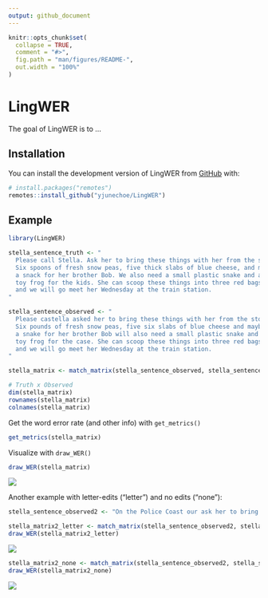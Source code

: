 ```yaml
---
output: github_document
---
```


<!-- README.md is generated from README.Rmd. Please edit that file -->

```r
knitr::opts_chunk$set(
  collapse = TRUE,
  comment = "#>",
  fig.path = "man/figures/README-",
  out.width = "100%"
)
```

# LingWER

<!-- badges: start -->
<!-- badges: end -->

The goal of LingWER is to ...

## Installation

You can install the development version of LingWER from [GitHub](https://github.com/) with:

``` r
# install.packages("remotes")
remotes::install_github("yjunechoe/LingWER")
```

## Example

```r
library(LingWER)

stella_sentence_truth <- "
  Please call Stella. Ask her to bring these things with her from the store:
  Six spoons of fresh snow peas, five thick slabs of blue cheese, and maybe
  a snack for her brother Bob. We also need a small plastic snake and a big
  toy frog for the kids. She can scoop these things into three red bags,
  and we will go meet her Wednesday at the train station.
"

stella_sentence_observed <- "
  Please castella asked her to bring these things with her from the store.
  Six pounds of fresh snow peas, five six slabs of blue cheese and maybe
  a snake for her brother Bob will also need a small plastic snake and a big
  toy frog for the case. She can scoop these things into three red bags
  and we will go meet her Wednesday at the train station.
"

stella_matrix <- match_matrix(stella_sentence_observed, stella_sentence_truth, unit = "letter")

# Truth x Observed
dim(stella_matrix)
rownames(stella_matrix)
colnames(stella_matrix)
```

Get the word error rate (and other info) with `get_metrics()`

```r
get_metrics(stella_matrix)
```

Visualize with `draw_WER()`

```r
draw_WER(stella_matrix)
```

![](imgs/wer1.png)

Another example with letter-edits ("letter") and no edits ("none"):

```r
stella_sentence_observed2 <- "On the Police Coast our ask her to bring this thing things with her from the store six spoons of fresh snow peas five slabs of blue cheese and maybe a snack for her brother Bob also need a small plastic snake and a big toy frog for the kids. She can scoop these things in the three bread bags and we will go meet her Wednesday at the train station."
```

```r
stella_matrix2_letter <- match_matrix(stella_sentence_observed2, stella_sentence_truth, unit = "letter")
draw_WER(stella_matrix2_letter)
```

![](imgs/wer2.png)


```r
stella_matrix2_none <- match_matrix(stella_sentence_observed2, stella_sentence_truth, unit = "none")
draw_WER(stella_matrix2_none)
```

![](imgs/wer3.png)
